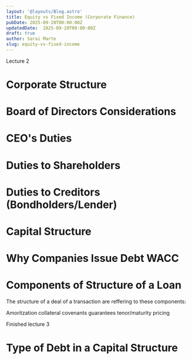 ```yaml
---
layout: '@layouts/Blog.astro'
title: Equity vs Fixed Income (Corporate Finance)
pubDate: 2025-09-20T00:00:00Z 
updatedDate:  2025-09-20T00:00:00Z 
draft: true
author: Sarai Marte
slug: equity-vs-fixed-income 
---
```


Lecture 2 


# Corporate Structure 

# Board of Directors Considerations 

# CEO's Duties 
# Duties to Shareholders 

# Duties to Creditors (Bondholders/Lender)

# Capital Structure 
<RuleBox>
</RuleBox>

# Why Companies Issue Debt WACC 


# Components of Structure of a Loan

The structure of a deal of a transaction are reffering to these components: 

Amoritzation
collateral
covenants
guarantees
tenor/maturity
pricing 

Finished lecture 3
# Type of Debt in a Capital Structure

